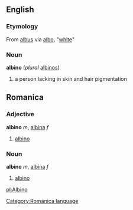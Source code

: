 == English ==
=== Etymology ===
From {{L.}} [[albus]] via {{Pg.}} [[albo]], "[[white]]"
=== Noun ===
'''albino''' (''plural'' [[albinos]])
# a person lacking in skin and hair pigmentation

==Romanica==
[[Category:Romanica language]]
===Adjective===
'''albino''' ''m'', [[albina]] ''f''
#[[albino]]
===Noun===
'''albino''' ''m'', [[albina]] ''f''
#[[albino]]

[[pl:Albino]]